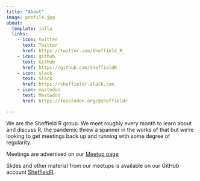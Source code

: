 ```yaml
---
title: "About"
image: profile.jpg
about:
  template: jolla
  links:
    - icon: twitter
      text: Twitter
      href: https://twitter.com/Sheffield_R_
    - icon: github
      text: Github
      href: https://github.com/SheffieldR
    - icon: slack
      text: Slack
      href: https://sheffieldr.slack.com
    - icon: mastodon
      text: Mastodon
      href: https://fosstodon.org/@sheffieldr

---
```


::: {style="text-align: left;"}

We are the Sheffield R group. We meet roughly every month to learn about and discuss R, the pandemic threw a spanner in
the works of that but we're looking to get meetings back up and running with some degree of regularity.

Meetings are advertised on our [Meetup page](http://www.meetup.com/SheffieldR-Sheffield-R-Users-Group/)

Slides and other material from our meetups is available on our GitHub account [SheffieldR](https://github.com/SheffieldR/).

:::

